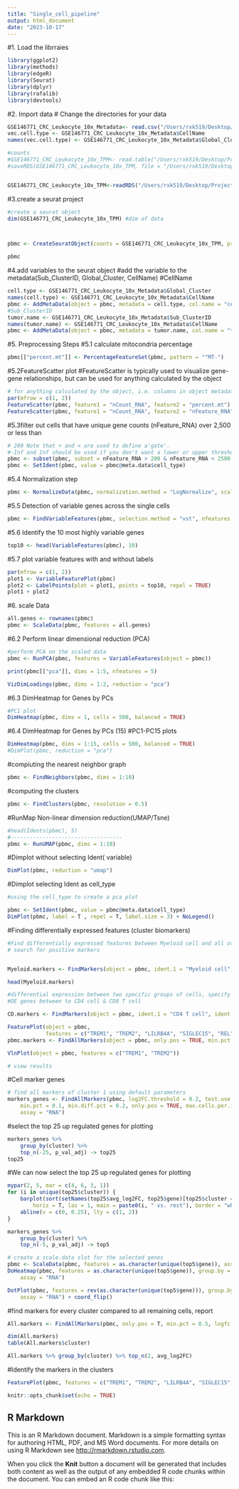 ```yaml
---
title: "Single_cell_pipeline"
output: html_document
date: "2023-10-17"
---
```



#1. Load the librraies
```r
library(ggplot2)
library(methods)
library(edgeR)
library(Seurat)
library(dplyr)
library(rafalib)
library(devtools)


```



#2. Import data
# Change the directories for your data
```r
GSE146771_CRC_Leukocyte_10x_Metadata<- read.csv("/Users/rxk519/Desktop/Projects/CRC_Project/CRC_datasets_GSE146771/GSE146771_CRC.Leukocyte.10x.Metadata.txt", sep = "\t")
vec.cell.type <- GSE146771_CRC_Leukocyte_10x_Metadata$CellName
names(vec.cell.type) <- GSE146771_CRC_Leukocyte_10x_Metadata$Global_Cluster

#counts
#GSE146771_CRC_Leukocyte_10x_TPM<- read.table("/Users/rxk519/Desktop/Projects/CRC_Project/CRC_datasets_GSE146771/GSE146771_CRC.Leukocyte.10x.TPM.txt", fill = TRUE, header = TRUE, sep = "")
#saveRDS(GSE146771_CRC_Leukocyte_10x_TPM, file = "/Users/rxk519/Desktop/Projects/CRC_Project/CRC_datasets_GSE146771/data/GSE146771_CRC_Leukocyte_10x_TPM.rds")


GSE146771_CRC_Leukocyte_10x_TPM<-readRDS("/Users/rxk519/Desktop/Projects/CRC_Project/CRC_datasets_GSE146771/data/GSE146771_CRC_Leukocyte_10x_TPM.rds")
```

#3.create a seurat project
```r
#create a seurat object
dim(GSE146771_CRC_Leukocyte_10x_TPM) #dim of data



pbmc <- CreateSeuratObject(counts = GSE146771_CRC_Leukocyte_10x_TPM, project = "CRC", min.cells = 3, min.features = 200)

pbmc
```


#4.add variables to the seurat object
#add the variable to the metadata(Sub_ClusterID, Global_Cluster, CellName)
#CellName
```r
cell.type <- GSE146771_CRC_Leukocyte_10x_Metadata$Global_Cluster
names(cell.type) <- GSE146771_CRC_Leukocyte_10x_Metadata$CellName
pbmc <- AddMetaData(object = pbmc, metadata = cell.type, col.name = "cell_type")
#Sub_ClusterID
tumor.name <- GSE146771_CRC_Leukocyte_10x_Metadata$Sub_ClusterID
names(tumor.name) <- GSE146771_CRC_Leukocyte_10x_Metadata$CellName
pbmc <- AddMetaData(object = pbmc, metadata = tumor.name, col.name = "tumor_name")


```

#5. Preprocessing Steps 
#5.1 calculate mitocondria percentage
```r

pbmc[["percent.mt"]] <- PercentageFeatureSet(pbmc, pattern = "^MT-")
```

#5.2FeatureScatter plot 
#FeatureScatter is typically used to visualize gene-gene relationships, but can be used for anything calculated by the object
```r
# for anything calculated by the object, i.e. columns in object metadata, PC scores etc.
par(mfrow = c(1, 2))
FeatureScatter(pbmc, feature1 = "nCount_RNA", feature2 = "percent.mt")
FeatureScatter(pbmc, feature1 = "nCount_RNA", feature2 = "nFeature_RNA")

```

#5.3filter out cells that have unique gene counts (nFeature_RNA) over 2,500 or less than
```r
# 200 Note that > and < are used to define a'gate'.  
#-Inf and Inf should be used if you don't want a lower or upper threshold.
pbmc <- subset(pbmc, subset = nFeature_RNA > 200 & nFeature_RNA < 2500 & percent.mt < 5)
pbmc <- SetIdent(pbmc, value = pbmc@meta.data$cell_type)
```


#5.4 Normalization step
```r
pbmc <- NormalizeData(pbmc, normalization.method = "LogNormalize", scale.factor = 10000)
```
#5.5 Detection of variable genes across the single cells
```r
pbmc <- FindVariableFeatures(pbmc, selection.method = "vst", nfeatures = 2000)
```

#5.6 Identify the 10 most highly variable genes
```r
top10 <- head(VariableFeatures(pbmc), 10)
```


#5.7 plot variable features with and without labels

```r
par(mfrow = c(1, 2))
plot1 <- VariableFeaturePlot(pbmc)
plot2 <- LabelPoints(plot = plot1, points = top10, repel = TRUE)
plot1 + plot2
```


#6. scale Data 
```r
all.genes <- rownames(pbmc)
pbmc <- ScaleData(pbmc, features = all.genes)
```

#6.2 Perform linear dimensional reduction (PCA)
```r
#perform PCA on the scaled data
pbmc <- RunPCA(pbmc, features = VariableFeatures(object = pbmc))

print(pbmc[["pca"]], dims = 1:5, nfeatures = 5)

VizDimLoadings(pbmc, dims = 1:2, reduction = "pca")
```



#6.3 DimHeatmap for Genes by PCs
```r
#PC1 plot 
DimHeatmap(pbmc, dims = 1, cells = 500, balanced = TRUE)
```


#6.4 DimHeatmap for Genes by PCs (15)
#PC1-PC15 plots
```r
DimHeatmap(pbmc, dims = 1:15, cells = 500, balanced = TRUE)
#DimPlot(pbmc, reduction = "pca")
```

#compiuting the nearest neighbor graph 
```r

pbmc <- FindNeighbors(pbmc, dims = 1:10)
```


#computing the clusters 
```r

pbmc <- FindClusters(pbmc, resolution = 0.5)
```

#RunMap Non-linear dimension reduction(UMAP/Tsne)
```r
#head(Idents(pbmc), 5)
#-----------------------------------
pbmc <- RunUMAP(pbmc, dims = 1:10)
```


#Dimplot without selecting Ident( variable)
```r
DimPlot(pbmc, reduction = "umap")
```

#Dimplot selecting Ident as cell_type
```r
#using the cell_type to create a pca plot 

pbmc <- SetIdent(pbmc, value = pbmc@meta.data$cell_type)
DimPlot(pbmc, label = T , repel = T, label.size = 3) + NoLegend()
```
#Finding differentially expressed features (cluster biomarkers)

```r
#Find differentially expressed features between Myeloid cell and all other cells, only
# search for positive markers


Myeloid.markers <- FindMarkers(object = pbmc, ident.1 = "Myeloid cell", min.pct = 0.25, test.use = "roc", only.pos = TRUE)

head(Myeloid.markers)

```



```r
#differential expression between two specific groups of cells, specify the ident.1 and ident.2 parameters
#DE genes between to CD4 cell & CD8 T cell

CD.markers <- FindMarkers(object = pbmc, ident.1 = "CD4 T cell", ident.2 = "CD8 T cell", min.pct = 0.25)


```


```r

FeaturePlot(object = pbmc, 
            features = c("TREM1", "TREM2", "LILRB4A", "SIGLEC15", "REL", "PDL1", "PDCD1LG2","CD274", "SIGLEC10", "MERTK", "SIRPA", "PDCD1","NT5E","ENTPD1","CD276", "CD83", "TNFR2" ))
pbmc.markers <- FindAllMarkers(object = pbmc, only.pos = TRUE, min.pct = 0.25, thresh.use = 0.25)

```
```r
VlnPlot(object = pbmc, features = c("TREM1", "TREM2"))

# view results
```

#Cell marker genes
```r
# find all markers of cluster 1 using default parameters
markers_genes <- FindAllMarkers(pbmc, log2FC.threshold = 0.2, test.use = "wilcox",
    min.pct = 0.1, min.diff.pct = 0.2, only.pos = TRUE, max.cells.per.ident = 50,
    assay = "RNA")
```

#select the top 25 up regulated genes for plotting
```r
markers_genes %>%
    group_by(cluster) %>%
    top_n(-25, p_val_adj) -> top25
top25
```
#We can now select the top 25 up regulated genes for plotting
```r
mypar(2, 5, mar = c(4, 6, 3, 1))
for (i in unique(top25$cluster)) {
    barplot(sort(setNames(top25$avg_log2FC, top25$gene)[top25$cluster == i], F),
        horiz = T, las = 1, main = paste0(i, " vs. rest"), border = "white", yaxs = "i")
    abline(v = c(0, 0.25), lty = c(1, 2))
}


```

```r
markers_genes %>%
    group_by(cluster) %>%
    top_n(-5, p_val_adj) -> top5

# create a scale.data slot for the selected genes
pbmc <- ScaleData(pbmc, features = as.character(unique(top5$gene)), assay = "RNA")
DoHeatmap(pbmc, features = as.character(unique(top5$gene)), group.by = "cell_type",
    assay = "RNA")

```


```r
DotPlot(pbmc, features = rev(as.character(unique(top5$gene))), group.by = "cell_type",
    assay = "RNA") + coord_flip()

```

#find markers for every cluster compared to all remaining cells, report
```r
All.markers <- FindAllMarkers(pbmc, only.pos = T, min.pct = 0.5, logfc.threshold = 0.5)

dim(All.markers)
table(All.markers$cluster)

All.markers %>% group_by(cluster) %>% top_n(2, avg_log2FC)

```



#Identify the markers in the clusters
```r
FeaturePlot(pbmc, features = c("TREM1", "TREM2", "LILRB4A", "SIGLEC15", "REL", "PDL1", "PDCD1LG2","CD274", "SIGLEC10", "MERTK", "SIRPA", "PDCD1","NT5E","ENTPD1","CD276", "CD83", "TNFR2" ))

```

```r
knitr::opts_chunk$set(echo = TRUE)
```

## R Markdown

This is an R Markdown document. Markdown is a simple formatting syntax for authoring HTML, PDF, and MS Word documents. For more details on using R Markdown see <http://rmarkdown.rstudio.com>.

When you click the **Knit** button a document will be generated that includes both content as well as the output of any embedded R code chunks within the document. You can embed an R code chunk like this:
